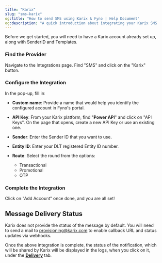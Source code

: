 ```yaml
---
title: "Karix"
slug: "sms-karix"
og:title: "How to send SMS using Karix & Fyno | Help Document"
og:description: "A quick introduction about integrating your Karix SMS account into Fyno."
---
```


Before we get started, you will need to have a Karix account already set up, along with SenderID and Templates.

<Steps>

### Find the Provider

Navigate to the Integrations page. Find "SMS" and click on the "Karix" button.

### Configure the Integration

In the pop-up, fill in:

-   **Custom name**: Provide a name that would help you identify the configured account in Fyno's portal.

-   **API Key**: From your Karix platform, find "**Power API**" and click on "API Keys". On the page that opens, create a new API Key or use an existing one.

-   **Sender**: Enter the Sender ID that you want to use.

-   **Entity ID**: Enter your DLT registered Entity ID number.

-   **Route**: Select the round from the options:
    -   Transactional
    -   Promotional
    -   OTP

### Complete the Integration

Click on "Add Account" once done, and you are all set!

</Steps>

## Message Delivery Status

Karix does not provide the status of the message by default. You will need to send a mail to [provisioning@karix.com](mailto:provisioning@karix.com) to enable callback URL and status updates via webhooks.

Once the above integration is complete, the status of the notification, which will be shared by Karix will be displayed in the logs, when you click on it, under the **[Delivery](./log-details-delivery)** tab.
